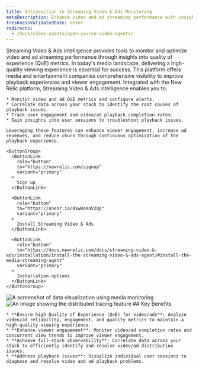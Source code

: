 ```yaml
---
title: Introduction to Streaming Video & Ads Monitoring
metaDescription: Enhance video and ad streaming performance with insights into quality of experience (QoE) metrics.
freshnessValidatedDate: never
redirects:
  - /docs/video-agents/open-source-video-agents/
---
```


<SideBySide>
  <Side>
    Streaming Video & Ads intelligence provides tools to monitor and optimize video and ad streaming performance through insights into quality of experience (QoE) metrics. In today's media landscape, delivering a high-quality viewing experience is essential for success. This platform offers media and entertainment companies comprehensive visibility to improve playback experiences and viewer engagement. Integrated with the New Relic platform, Streaming Video & Ads intelligence enables you to:

    * Monitor video and ad QoE metrics and configure alerts.
    * Correlate data across your stack to identify the root causes of playback issues.
    * Track user engagement and video/ad playback completion rates.
    * Gain insights into user sessions to troubleshoot playback issues.

    Leveraging these features can enhance viewer engagement, increase ad revenues, and reduce churn through continuous optimization of the playback experience.

    <ButtonGroup>
      <ButtonLink
        role="button"
        to="https://newrelic.com/signup"
        variant="primary"
      >
        Sign up
      </ButtonLink>

      <ButtonLink
        role="button"
        to="https://onenr.io/0vwBaXaV2Qp"
        variant="primary"
      >
        Install Streaming Video & Ads
      </ButtonLink>

      <ButtonLink
        role="button"
        to="https://docs.newrelic.com/docs/streaming-video-&-ads/installation/install-the-streaming-video-&-ads-agent/#install-the-media-streaming-agent"
        variant="primary"
      >
        Installation options
      </ButtonLink>
    </ButtonGroup>
  </Side>

  <Side>
    <img
      title="Visualizing data"
      alt="A screenshot of data visualization using media monitoring"
      src="/images/media-overview-1.webp"
    />
  </Side>
</SideBySide>

<SideBySide>
  <Side>
    <img
      title="Real User Monitoring with New Relic"
      alt="An image showing the distributed tracing feature"
      src="/images/media-video-1.webp"
    />
  </Side>

  <Side>
    ## Key Benefits

    * **Ensure high Quality of Experience (QoE) for video/ads**: Analyze video/ad reliability, engagement, and quality metrics to maintain a high-quality viewing experience.
    * **Enhance viewer engagement**: Monitor video/ad completion rates and concurrent view trends to improve viewer engagement.
    * **Achieve full-stack observability**: Correlate data across your stack to efficiently identify and resolve video/ad distribution issues.
    * **Address playback issues**: Visualize individual user sessions to diagnose and resolve video and ad playback problems.
  </Side>
</SideBySide>

